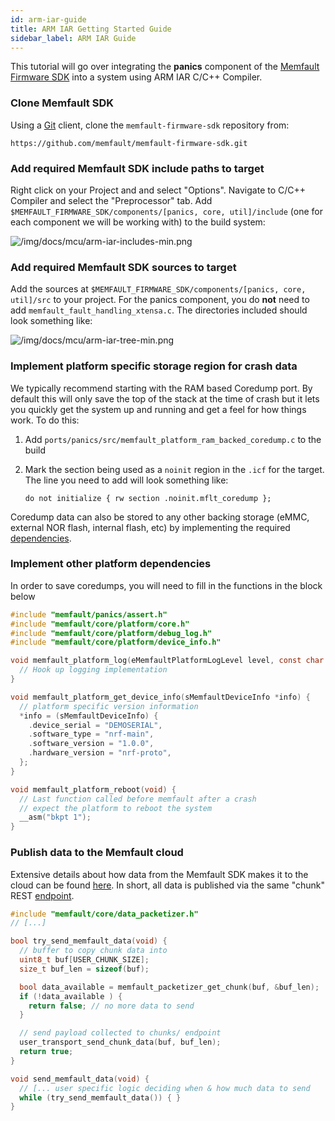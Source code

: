 ```yaml
---
id: arm-iar-guide
title: ARM IAR Getting Started Guide
sidebar_label: ARM IAR Guide
---
```


This tutorial will go over integrating the **panics** component of the
[Memfault Firmware SDK](https://github.com/memfault/memfault-firmware-sdk) into
a system using ARM IAR C/C++ Compiler.

### Clone Memfault SDK

Using a [Git](https://git-scm.com/) client, clone the `memfault-firmware-sdk`
repository from:

```
https://github.com/memfault/memfault-firmware-sdk.git
```

### Add required Memfault SDK include paths to target

Right click on your Project and and select "Options". Navigate to C/C++ Compiler
and select the "Preprocessor" tab. Add
`$MEMFAULT_FIRMWARE_SDK/components/[panics, core, util]/include` (one for each
component we will be working with) to the build system:

![/img/docs/mcu/arm-iar-includes-min.png](/img/docs/mcu/arm-iar-includes-min.png)

### Add required Memfault SDK sources to target

Add the sources at `$MEMFAULT_FIRMWARE_SDK/components/[panics, core, util]/src`
to your project. For the panics component, you do **not** need to add
`memfault_fault_handling_xtensa.c`. The directories included should look
something like:

![/img/docs/mcu/arm-iar-tree-min.png](/img/docs/mcu/arm-iar-tree-min.png)

### Implement platform specific storage region for crash data

We typically recommend starting with the RAM based Coredump port. By default
this will only save the top of the stack at the time of crash but it lets you
quickly get the system up and running and get a feel for how things work. To do
this:

1.  Add `ports/panics/src/memfault_platform_ram_backed_coredump.c` to the build
2.  Mark the section being used as a `noinit` region in the `.icf` for the
    target. The line you need to add will look something like:

    ```
    do not initialize { rw section .noinit.mflt_coredump };
    ```

Coredump data can also be stored to any other backing storage (eMMC, external
NOR flash, internal flash, etc) by implementing the required
[dependencies](https://github.com/memfault/memfault-firmware-sdk/blob/master/components/include/memfault/panics/platform/coredump.h).

### Implement other platform dependencies

In order to save coredumps, you will need to fill in the functions in the block
below

```c
#include "memfault/panics/assert.h"
#include "memfault/core/platform/core.h"
#include "memfault/core/platform/debug_log.h"
#include "memfault/core/platform/device_info.h"

void memfault_platform_log(eMemfaultPlatformLogLevel level, const char *fmt, ...) {
  // Hook up logging implementation
}

void memfault_platform_get_device_info(sMemfaultDeviceInfo *info) {
  // platform specific version information
  *info = (sMemfaultDeviceInfo) {
    .device_serial = "DEMOSERIAL",
    .software_type = "nrf-main",
    .software_version = "1.0.0",
    .hardware_version = "nrf-proto",
  };
}

void memfault_platform_reboot(void) {
  // Last function called before memfault after a crash
  // expect the platform to reboot the system
  __asm("bkpt 1");
}
```

### Publish data to the Memfault cloud

Extensive details about how data from the Memfault SDK makes it to the cloud can
be found [here](data-from-firmware-to-the-cloud.mdx). In short, all data is
published via the same "chunk" REST
[endpoint](https://api-docs.memfault.com/?version=latest#66b0e390-2c3e-4c0d-b6c2-836a287b9e5f).

```c
#include "memfault/core/data_packetizer.h"
// [...]

bool try_send_memfault_data(void) {
  // buffer to copy chunk data into
  uint8_t buf[USER_CHUNK_SIZE];
  size_t buf_len = sizeof(buf);

  bool data_available = memfault_packetizer_get_chunk(buf, &buf_len);
  if (!data_available ) {
    return false; // no more data to send
  }

  // send payload collected to chunks/ endpoint
  user_transport_send_chunk_data(buf, buf_len);
  return true;
}

void send_memfault_data(void) {
  // [... user specific logic deciding when & how much data to send
  while (try_send_memfault_data()) { }
}
```
